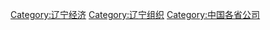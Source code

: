 {{Category diffuse}}

[[Category:辽宁经济|Category:辽宁经济]]
[[Category:辽宁组织|Category:辽宁组织]]
[[Category:中国各省公司|Category:中国各省公司]]